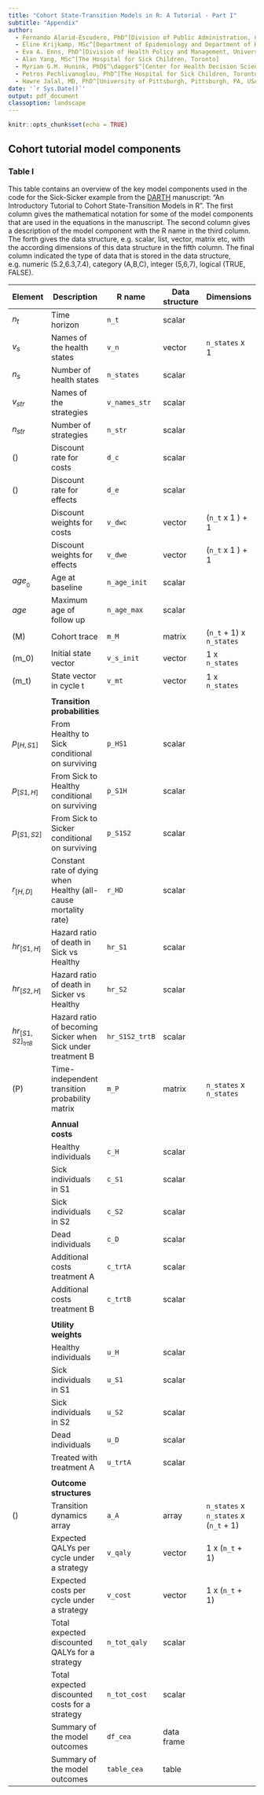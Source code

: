 ```yaml
---
title: "Cohort State-Transition Models in R: A Tutorial - Part I"
subtitle: "Appendix"
author: 
  - Fernando Alarid-Escudero, PhD^[Division of Public Administration, Center for Research and Teaching in Economics (CIDE), Aguascalientes, AGS, Mexico]
  - Eline Krijkamp, MSc^[Department of Epidemiology and Department of Radiology, Erasmus University Medical Center, Rotterdam, The Netherlands]
  - Eva A. Enns, PhD^[Division of Health Policy and Management, University of Minnesota School of Public Health, Minneapolis, MN, USA]
  - Alan Yang, MSc^[The Hospital for Sick Children, Toronto]
  - Myriam G.M. Hunink, PhD$^\dagger$^[Center for Health Decision Sciences, Harvard T.H. Chan School of Public Health, Boston, USA]
  - Petros Pechlivanoglou, PhD^[The Hospital for Sick Children, Toronto and University of Toronto, Toronto, Ontario, Canada]
  - Hawre Jalal, MD, PhD^[University of Pittsburgh, Pittsburgh, PA, USA]
date: '`r Sys.Date()`'
output: pdf_document
classoption: landscape
---
```


```r
knitr::opts_chunk$set(echo = TRUE)
```

## Cohort tutorial model components
### Table I
This table contains an overview of the key model components used in the code for the Sick-Sicker example from the [DARTH](http://darthworkgroup.com/publications/) manuscript: “An Introductory Tutorial to Cohort State-Transition Models in R”. The first column gives the mathematical notation for some of the model components that are used in the equations in the manuscript. The second column gives a description of the model component with the R name in the third column. The forth gives the data structure, e.g. scalar, list, vector, matrix etc, with the according dimensions of this data structure in the fifth column. The final column indicated the type of data that is stored in the data structure, e.g. numeric (5.2,6.3,7.4), category (A,B,C), integer (5,6,7), logical (TRUE, FALSE).


| Element | Description                           | R name        | Data structure | Dimensions        | Data type   |
|--------|---------------------------------------|----------------|----------------|-------------------|-------------|
| $n_t$        | Time horizon                     | `n_t`        | scalar          |                   | numeric     |
| $v_s$        | Names of the health states       | `v_n`        | vector          | `n_states` x 1    | character   |
| $n_s$        | Number of health states          | `n_states`   | scalar          |                   | numeric     |
| $v_{str}$    | Names of the strategies          | `v_names_str`| scalar          |                   | character   |
| $n_{str}$    | Number of strategies             | `n_str`      | scalar          |                   | character   |
| \(\mathbf{d_c}\)  | Discount rate for costs     | `d_c`        | scalar          |                   | numeric     |
| \(\mathbf{d_e}\)  | Discount rate for effects   | `d_e`        | scalar          |                   | numeric     |
|              | Discount weights for costs       | `v_dwc`      | vector          | (`n_t` x 1 ) + 1   | numeric     | 
|              | Discount weights for effects     | `v_dwe`      | vector          | (`n_t` x 1 ) + 1   | numeric     | 
| $age_{_0}$   | Age at baseline                  | `n_age_init` | scalar          |                   | numeric     |
| $age$        | Maximum age of follow up         | `n_age_max`  | scalar          |                   | numeric     |
| \(M\)        | Cohort trace                     | `m_M`        | matrix          | (`n_t` + 1) x `n_states`    | numeric     |
| \(m_0\)      | Initial state vector             | `v_s_init`   | vector          | 1 x `n_states`         | numeric     |
| \(m_t\)      | State vector in cycle t          | `v_mt`       | vector          | 1 x `n_states`         | numeric     |
|              |                                  |              |                 |                   |             |
|       |  **Transition probabilities**           |              |                 |                   |             |  
| $p_{[H,S1]}$  | From Healthy to Sick conditional on surviving  | `p_HS1`      | scalar          |                   | numeric     |
| $p_{[S1,H]}$  | From Sick to Healthy conditional on surviving  | `p_S1H`      | scalar          |                   | numeric     |
| $p_{[S1,S2]}$ | From Sick to Sicker conditional on surviving   | `p_S1S2`     | scalar          |                   | numeric     |
| $r_{[H,D]}$   | Constant rate of dying when Healthy (all-cause mortality rate)| `r_HD`       | scalar          |                   | numeric     |
| $hr_{[S1,H]}$ | Hazard ratio of death in Sick vs Healthy       | `hr_S1`       | scalar          |                   | numeric     |
| $hr_{[S2,H]}$ | Hazard ratio of death in Sicker vs Healthy     | `hr_S2`       | scalar          |                   | numeric     |
| $hr_{[S1,S2]_{trtB}}$ | Hazard ratio of becoming Sicker when Sick under treatment B    | `hr_S1S2_trtB`| scalar   |  | numeric     |
| \(P\)         | Time-independent transition probability matrix  | `m_P`  | matrix | `n_states` x `n_states`    | numeric     |
|               |                                |               |                 |                   |           |
|        | **Annual costs**                      |               |                 |                   |           |
|              | Healthy individuals             | `c_H`         | scalar          |                   | numeric   |
|              | Sick individuals in S1          | `c_S1`        | scalar          |                   | numeric   |
|              | Sick individuals in S2          | `c_S2`        | scalar          |                   | numeric   |
|              | Dead individuals                | `c_D`         | scalar          |                   | numeric   | 
|              | Additional costs treatment A    | `c_trtA`      | scalar          |                   | numeric   | 
|              | Additional costs treatment B    | `c_trtB`      | scalar          |                   | numeric   | 
|              |                                 |               |                 |                   |           |
|       | **Utility weights**                    |               |                 |                   |           |
|              |  Healthy individuals            | `u_H`         | scalar          |                   | numeric   |
|              |  Sick individuals in S1         | `u_S1`        | scalar          |                   | numeric   |
|              |  Sick individuals in S2         | `u_S2`        | scalar          |                   | numeric   |
|              |  Dead individuals               | `u_D`         | scalar          |                   | numeric   | 
|              |  Treated with treatment A       | `u_trtA`      | scalar          |                   | numeric   | 
|              |                                 |               |                 |                   |           |
|       |  **Outcome structures**           |              |                 |                   |             |  
|  \(\mathbf{A}\)  | Transition dynamics array   |`a_A`          | array           | `n_states` x `n_states` x (`n_t` + 1)  | numeric |
|              | Expected QALYs per cycle under a strategy      | `v_qaly`       |  vector        | 1 x (`n_t` + 1)          | numeric|
|              | Expected costs per cycle under a strategy      | `v_cost`       |  vector        | 1 x (`n_t` + 1)    | numeric   |
|              | Total expected discounted QALYs for a strategy | `n_tot_qaly`   |  scalar        |             | numeric   |
|              | Total expected discounted costs for a strategy | `n_tot_cost`   |  scalar        |            | numeric   |
|              | Summary of the model outcomes   | `df_cea`       | data frame     |                    |           |
|              | Summary of the model outcomes   | `table_cea`    | table          |                    |           |

